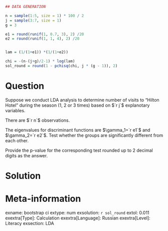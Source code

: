 ```r
## DATA GENERATION

n = sample(1:5, size = 1) * 100 / 2
j = sample(3:7, size = 1)
g = 3

e1 = round(runif(1, 0.7, 3), 2) /20
e2 = round(runif(1, 1, 4), 2) /20


lam = (1/(1+e1)) *(1/(1+e2))

chi = -(n-(j+g)/2-1) * log(lam)
sol_round = round(1 - pchisq(chi, j * (g - 1)), 2)

```

Question
========

Suppose we conduct LDA analysis to determine number of visits to "Hilton Hotel" during the season (1, 2 or 3 times) based on $`r j`$ explanotary variables.

There are $`r n`$ observations. 

The eigenvalues for discriminant functions are $\gamma_1=`r e1`$ and $\gamma_2=`r e2`$.
Test whether the groups are significantly different from each other. 

Provide the p-value for the corresponding test rounded up to 2 decimal digits as the answer.

Solution
========


Meta-information
================
exname: bootstrap ci 
extype: num
exsolution: `r sol_round`
extol: 0.011
exextra[Type]: Calculation
exextra[Language]: Russian
exextra[Level]: Literacy
exsection: LDA
